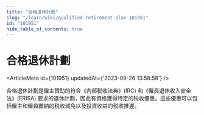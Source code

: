 ```yaml
---
title: "合格退休計劃"
slug: "/learn/wiki/qualified-retirement-plan-101951"
id: "101951"
hide_table_of_contents: true
---
```



# 合格退休計劃

<ArticleMeta id={101951} updatedAt={'2023-09-26 13:58:58'} />
<div className='border-solid border-b border-t-0 my-4 border-[var(--ifm-color-gray-300)]' />

合格退休計劃是僱主贊助的符合《內部税收法典》(IRC) 和《僱員退休收入安全法》(ERISA) 要求的退休計劃，因此有資格獲得特定的税收優惠。這些優惠可以包括僱主和僱員繳納的税收減免以及投資收益的税收推遲。
